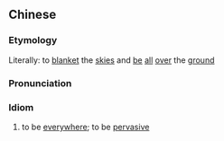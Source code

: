 {{also|弥天亘地}}
==Chinese==
{{zh-forms|s=弥天亘地|type=22}}

===Etymology===
Literally: to [[blanket]] the [[skies]] and [[be]] [[all]] [[over]] the [[ground]]

===Pronunciation===
{{zh-pron
|m=mítiān gèndì
|cat=id
}}

===Idiom===
{{zh-idiom}}

# {{lb|zh|literary}} to be [[everywhere]]; to be [[pervasive]]